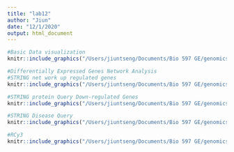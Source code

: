 ```yaml
---
title: "lab12"
author: "Jiun"
date: "12/1/2020"
output: html_document
---
```

```r
#Basic Data visualization
knitr::include_graphics("/Users/jiuntseng/Documents/Bio 597 GE/genomics597/basic data visualization.png")
```
```r
#Differentially Expressed Genes Network Analysis 
#STRING net work up regulated genes
knitr::include_graphics("/Users/jiuntseng/Documents/Bio 597 GE/genomics597/Up-regulated genes.png")
```
```r
#STRING protein Query Down-regulated Genes
knitr::include_graphics("/Users/jiuntseng/Documents/Bio 597 GE/genomics597/Down regulated genes.png")
```
```r
#STRING Disease Query 
knitr::include_graphics("/Users/jiuntseng/Documents/Bio 597 GE/genomics597/Ovarian cancer graph.png")
```
```r
#RCy3
knitr::include_graphics("/Users/jiuntseng/Documents/Bio 597 GE/genomics597/RCy3.png")
```


